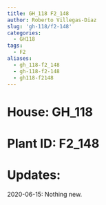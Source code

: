 ```yaml
---
title: GH_118 F2_148
author: Roberto Villegas-Diaz
slug: 'gh-118/f2-148'
categories:
  - GH118
tags:
  - F2
aliases:
  - gh_118-f2_148
  - gh-118-f2-148
  - gh118-f2148
---
```


# **House**: GH_118
# **Plant ID**: F2_148
# **Updates**: 
2020-06-15: Nothing new.
